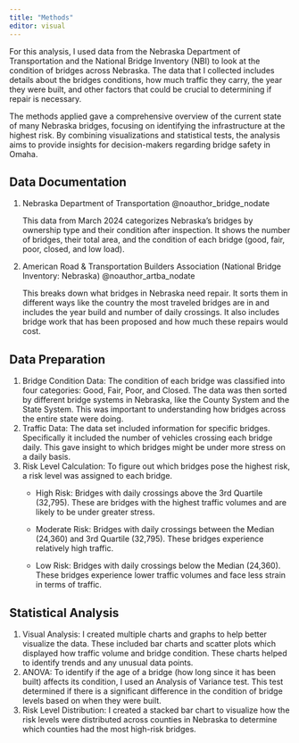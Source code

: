 ```yaml
---
title: "Methods"
editor: visual
---
```


For this analysis, I used data from the Nebraska Department of Transportation and the National Bridge Inventory (NBI) to look at the condition of bridges across Nebraska. The data that I collected includes details about the bridges conditions, how much traffic they carry, the year they were built, and other factors that could be crucial to determining if repair is necessary.

The methods applied gave a comprehensive overview of the current state of many Nebraska bridges, focusing on identifying the infrastructure at the highest risk. By combining visualizations and statistical tests, the analysis aims to provide insights for decision-makers regarding bridge safety in Omaha.

## Data Documentation

1.  Nebraska Department of Transportation @noauthor_bridge_nodate

    This data from March 2024 categorizes Nebraska's bridges by ownership type and their condition after inspection. It shows the number of bridges, their total area, and the condition of each bridge (good, fair, poor, closed, and low load).

2.  American Road & Transportation Builders Association (National Bridge Inventory: Nebraska) @noauthor_artba_nodate

    This breaks down what bridges in Nebraska need repair. It sorts them in different ways like the country the most traveled bridges are in and includes the year build and number of daily crossings. It also includes bridge work that has been proposed and how much these repairs would cost.

## Data Preparation

1.  Bridge Condition Data: The condition of each bridge was classified into four categories: Good, Fair, Poor, and Closed. The data was then sorted by different bridge systems in Nebraska, like the County System and the State System. This was important to understanding how bridges across the entire state were doing.
2.  Traffic Data: The data set included information for specific bridges. Specifically it included the number of vehicles crossing each bridge daily. This gave insight to which bridges might be under more stress on a daily basis.
3.  Risk Level Calculation: To figure out which bridges pose the highest risk, a risk level was assigned to each bridge.
    -   High Risk: Bridges with daily crossings above the 3rd Quartile (32,795). These are bridges with the highest traffic volumes and are likely to be under greater stress.

    -   Moderate Risk: Bridges with daily crossings between the Median (24,360) and 3rd Quartile (32,795). These bridges experience relatively high traffic.

    -   Low Risk: Bridges with daily crossings below the Median (24,360). These bridges experience lower traffic volumes and face less strain in terms of traffic.

## Statistical Analysis

1.  Visual Analysis: I created multiple charts and graphs to help better visualize the data. These included bar charts and scatter plots which displayed how traffic volume and bridge condition. These charts helped to identify trends and any unusual data points.
2.  ANOVA: To identify if the age of a bridge (how long since it has been built) affects its condition, I used an Analysis of Variance test. This test determined if there is a significant difference in the condition of bridge levels based on when they were built.
3.  Risk Level Distribution: I created a stacked bar chart to visualize how the risk levels were distributed across counties in Nebraska to determine which counties had the most high-risk bridges.
